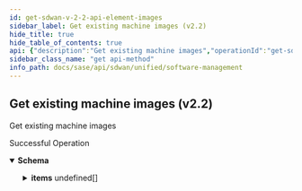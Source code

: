 ```yaml
---
id: get-sdwan-v-2-2-api-element-images
sidebar_label: Get existing machine images (v2.2)
hide_title: true
hide_table_of_contents: true
api: {"description":"Get existing machine images","operationId":"get-sdwan-v2.2-api-element_images","responses":{"200":{"content":{"application/json":{"schema":{"allOf":[{"properties":{"count":{"format":"int32","type":"integer"},"id":{"type":"string"},"type":{"type":"string"}}},{"properties":{"items":{"items":{"properties":{"fips_certification_valid":{"description":"Fips Certification Valid","type":"boolean"},"fips_certified":{"description":"Fips Certified","type":"boolean"},"id":{"description":"Id","type":"string"},"model_software_map":{"description":"Model Software Map","items":{"properties":{"bundle_name":{"description":"Bundle Name","type":"string"},"model":{"description":"Model","type":"string"}}},"type":"array"},"release_url":{"description":"Release Url","type":"string"},"state":{"description":"State","type":"string"},"version":{"description":"Version","type":"string"}}},"type":"array"}},"type":"object"}]}}},"description":"Successful Operation"}},"tags":["Software Management"],"parameters":[],"method":"get","path":"/sdwan/v2.2/api/element_images","info":{"contact":{},"description":"List of APIs used to manage your device software to upgrade, retrieve available software images, and upgrade status information.","title":"Software Management","version":"Latest"},"postman":{"name":"Get existing machine images (v2.2)","description":{"content":"Get existing machine images","type":"text/plain"},"url":{"path":["sdwan","v2.2","api","element_images"],"host":["{{baseUrl}}"],"query":[],"variable":[]},"header":[{"key":"Accept","value":"application/json"}],"method":"GET"}}
sidebar_class_name: "get api-method"
info_path: docs/sase/api/sdwan/unified/software-management
---
```



## Get existing machine images (v2.2)



Get existing machine images

<div><ApiTabs><TabItem label={"200"} value={"200"}><div>

Successful Operation

</div><div><details style={{}} data-collapsed={false} open={true}><summary style={{"textAlign":"left"}}><strong>Schema</strong></summary><div style={{"textAlign":"left","marginLeft":"1rem"}}></div><ul style={{"marginLeft":"1rem"}}><SchemaItem collapsible={false} name={"count"} required={false} schemaDescription={undefined} schemaName={"int32"} qualifierMessage={undefined}></SchemaItem><SchemaItem collapsible={false} name={"id"} required={false} schemaDescription={undefined} schemaName={"string"} qualifierMessage={undefined}></SchemaItem><SchemaItem collapsible={false} name={"type"} required={false} schemaDescription={undefined} schemaName={"string"} qualifierMessage={undefined}></SchemaItem><SchemaItem collapsible={true} className={"schemaItem"}><details style={{}}><summary style={{}}><strong>items</strong><span style={{"opacity":"0.6"}}> undefined[]</span></summary><div style={{"marginLeft":"1rem"}}><SchemaItem collapsible={false} name={"fips_certification_valid"} required={false} schemaDescription={"Fips Certification Valid"} schemaName={"boolean"} qualifierMessage={undefined}></SchemaItem><SchemaItem collapsible={false} name={"fips_certified"} required={false} schemaDescription={"Fips Certified"} schemaName={"boolean"} qualifierMessage={undefined}></SchemaItem><SchemaItem collapsible={false} name={"id"} required={false} schemaDescription={"Id"} schemaName={"string"} qualifierMessage={undefined}></SchemaItem><SchemaItem collapsible={true} className={"schemaItem"}><details style={{}}><summary style={{}}><strong>model_software_map</strong><span style={{"opacity":"0.6"}}> undefined[]</span></summary><div style={{"marginLeft":"1rem"}}><div style={{"marginTop":".5rem","marginBottom":".5rem"}}>

Model Software Map

</div><SchemaItem collapsible={false} name={"bundle_name"} required={false} schemaDescription={"Bundle Name"} schemaName={"string"} qualifierMessage={undefined}></SchemaItem><SchemaItem collapsible={false} name={"model"} required={false} schemaDescription={"Model"} schemaName={"string"} qualifierMessage={undefined}></SchemaItem></div></details></SchemaItem><SchemaItem collapsible={false} name={"release_url"} required={false} schemaDescription={"Release Url"} schemaName={"string"} qualifierMessage={undefined}></SchemaItem><SchemaItem collapsible={false} name={"state"} required={false} schemaDescription={"State"} schemaName={"string"} qualifierMessage={undefined}></SchemaItem><SchemaItem collapsible={false} name={"version"} required={false} schemaDescription={"Version"} schemaName={"string"} qualifierMessage={undefined}></SchemaItem></div></details></SchemaItem></ul></details></div></TabItem></ApiTabs></div>
      